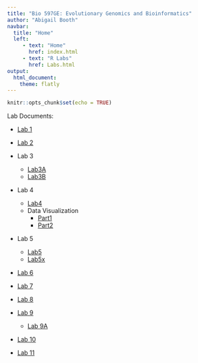 ```yaml
---
title: "Bio 597GE: Evolutionary Genomics and Bioinformatics"
author: "Abigail Booth"
navbar:
  title: "Home"
  left:
     - text: "Home"
       href: index.html
     - text: "R Labs"
       href: Labs.html
output: 
  html_document:
    theme: flatly
---
```


```r
knitr::opts_chunk$set(echo = TRUE)
```

Lab Documents:

* [Lab 1](lab1_AbigailBooth.html)

* [Lab 2](lab2_alb.html)

* Lab 3
  + [Lab3A](lab3A_alb.html)
  + [Lab3B](lab3B_alb.html)
  
* Lab 4
  + [Lab4](lab4_alb.html)
  + Data Visualization
    + [Part1](lab4A_alb.html)
    + [Part2](lab5A_alb.html)
    
* Lab 5
  + [Lab5](lab5_alb.html)
  + [Lab5x](lab5_extra.html)
  
* [Lab 6](lab6_alb.html)
  
* [Lab 7](lab7_alb.html)
  
* [Lab 8](lab8_alb.html)

* [Lab 9](lab9.html)
  + [Lab 9A](lab9A_alb.html)
  
* [Lab 10](lab10_alb.html)

* [Lab 11](lab11_alb.html)
  
